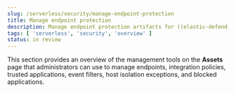```yaml
---
slug: /serverless/security/manage-endpoint-protection
title: Manage endpoint protection
description: Manage endpoint protection artifacts for ((elastic-defend)).
tags: [ 'serverless', 'security', 'overview' ]
status: in review
---
```


<DocBadge template="technical preview" />
<div id="manage-endpoint-protection"></div>

This section provides an overview of the management tools on the **Assets** page that administrators can use to manage endpoints, integration policies, trusted applications, event filters, host isolation exceptions, and blocked applications.
